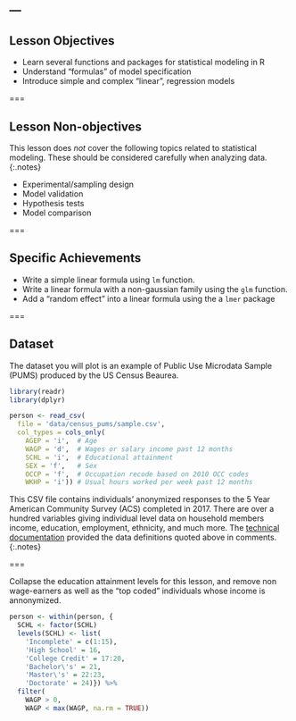 ---
---

## Lesson Objectives

- Learn several functions and packages for statistical modeling in R
- Understand "formulas" of model specification
- Introduce simple and complex "linear", regression models

===

## Lesson Non-objectives

This lesson does *not* cover the following topics related to statistical modeling. These should be considered carefully when analyzing data.
{:.notes}

- Experimental/sampling design
- Model validation
- Hypothesis tests
- Model comparison

===

## Specific Achievements

- Write a simple linear formula using `lm` function.
- Write a linear formula with a non-gaussian family using the `glm` function.
- Add a "random effect" into a linear formula using the a `lmer` package

===

## Dataset

The dataset you will plot is an example of Public Use Microdata Sample (PUMS)
produced by the US Census Beaurea.

```r
library(readr)
library(dplyr)

person <- read_csv(
  file = 'data/census_pums/sample.csv',
  col_types = cols_only(
    AGEP = 'i',  # Age
    WAGP = 'd',  # Wages or salary income past 12 months
    SCHL = 'i',  # Educational attainment
    SEX = 'f',   # Sex
    OCCP = 'f',  # Occupation recode based on 2010 OCC codes
    WKHP = 'i')) # Usual hours worked per week past 12 months
```

This CSV file contains individuals’ anonymized responses to the 5 Year American
Community Survey (ACS) completed in 2017. There are over a hundred variables
giving individual level data on household members income, education, employment,
ethnicity, and much more. The [technical documentation] provided the data
definitions quoted above in comments.
{:.notes}

===

Collapse the education attainment levels for this lesson, and remove non
wage-earners as well as the "top coded" individuals whose income is annonymized.

```r
person <- within(person, {
  SCHL <- factor(SCHL)
  levels(SCHL) <- list(
    'Incomplete' = c(1:15),
    'High School' = 16,
    'College Credit' = 17:20,
    'Bachelor\'s' = 21,
    'Master\'s' = 22:23,
    'Doctorate' = 24)}) %>%
  filter(
    WAGP > 0,
    WAGP < max(WAGP, na.rm = TRUE))
```

[technical documentation]: https://www.census.gov/programs-surveys/acs/technical-documentation/pums/documentation.html